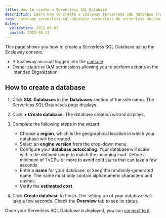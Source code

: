 ```yaml
---
title: How to create a Serverless SQL Database
description: Learn how to create a Scaleway serverless SQL database from scratch.
tags: database serverless-sql-database serverless-db serverless-database postgresql
dates:
  validation: 2025-09-02
  posted: 2023-08-11
---
```



This page shows you how to create a Serverless SQL Database using the Scaleway console.

<Requirements />

- A Scaleway account logged into the [console](https://console.scaleway.com)
- [Owner](/iam/concepts/#owner) status or [IAM permissions](/iam/concepts/#permission) allowing you to perform actions in the intended Organization

## How to create a database

1. Click **SQL Databases** in the **Databases** section of the side menu. The Serverless SQL Databases page displays.

2. Click **+ Create database**. The database creation wizard displays.

3. Complete the following steps in the wizard:
    - Choose a **region**, which is the geographical location in which your database will be created.
    - Select an **engine version** from the drop-down menu.
    - Configure your **database autoscaling**. Your database will scale within the defined range to match the incoming load.
      <Message type="note">
          Define a minimum of 1 vCPU or more to avoid cold starts that can take a few seconds.
      </Message>
    - Enter a **name** for your database, or keep the randomly-generated name. The name must only contain alphanumeric characters and dashes.
    - Verify the **estimated cost**.
4. Click **Create database** to finish. The setting up of your database will take a few seconds. Check the **Overview** tab to see its status.

Once your Serverless SQL Database is deployed, you can [connect to it](/serverless-sql-databases/how-to/connect-to-a-database/).